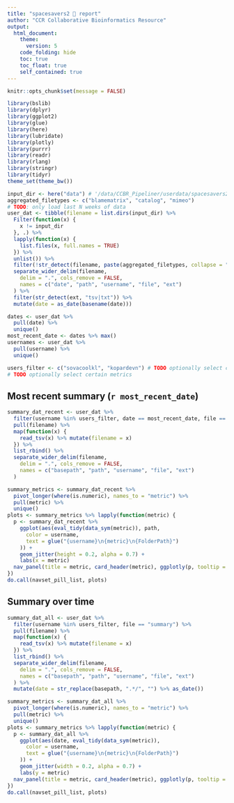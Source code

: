 ```yaml
---
title: "spacesavers2 🚀 report"
author: "CCR Collaborative Bioinformatics Resource"
output:
  html_document:
    theme:
      version: 5
    code_folding: hide
    toc: true
    toc_float: true
    self_contained: true
---
```

```r
knitr::opts_chunk$set(message = FALSE)
```

```r
library(bslib)
library(dplyr)
library(ggplot2)
library(glue)
library(here)
library(lubridate)
library(plotly)
library(purrr)
library(readr)
library(rlang)
library(stringr)
library(tidyr)
theme_set(theme_bw())

input_dir <- here("data") # '/data/CCBR_Pipeliner/userdata/spacesavers2/'
aggregated_filetypes <- c("blamematrix", "catalog", "mimeo")
# TODO: only load last N weeks of data
user_dat <- tibble(filename = list.dirs(input_dir) %>%
  Filter(function(x) {
    x != input_dir
  }, .) %>%
  lapply(function(x) {
    list.files(x, full.names = TRUE)
  }) %>%
  unlist()) %>%
  filter(!str_detect(filename, paste(aggregated_filetypes, collapse = "|"))) %>%
  separate_wider_delim(filename,
    delim = ".", cols_remove = FALSE,
    names = c("date", "path", "username", "file", "ext")
  ) %>%
  filter(str_detect(ext, "tsv|txt")) %>%
  mutate(date = as_date(basename(date)))

dates <- user_dat %>%
  pull(date) %>%
  unique()
most_recent_date <- dates %>% max()
usernames <- user_dat %>%
  pull(username) %>%
  unique()

users_filter <- c("sovacoolkl", "kopardevn") # TODO optionally select certain users
# TODO optionally select certain metrics
```

## Most recent summary (`r most_recent_date`)

```r
summary_dat_recent <- user_dat %>%
  filter(username %in% users_filter, date == most_recent_date, file == "summary") %>%
  pull(filename) %>%
  map(function(x) {
    read_tsv(x) %>% mutate(filename = x)
  }) %>%
  list_rbind() %>%
  separate_wider_delim(filename,
    delim = ".", cols_remove = FALSE,
    names = c("basepath", "path", "username", "file", "ext")
  )

summary_metrics <- summary_dat_recent %>%
  pivot_longer(where(is.numeric), names_to = "metric") %>%
  pull(metric) %>%
  unique()
plots <- summary_metrics %>% lapply(function(metric) {
  p <- summary_dat_recent %>%
    ggplot(aes(eval_tidy(data_sym(metric)), path,
      color = username,
      text = glue("{username}\n{metric}\n{FolderPath}")
    )) +
    geom_jitter(height = 0.2, alpha = 0.7) +
    labs(x = metric)
  nav_panel(title = metric, card_header(metric), ggplotly(p, tooltip = "text"))
})
do.call(navset_pill_list, plots)
```

## Summary over time

```r
summary_dat_all <- user_dat %>%
  filter(username %in% users_filter, file == "summary") %>%
  pull(filename) %>%
  map(function(x) {
    read_tsv(x) %>% mutate(filename = x)
  }) %>%
  list_rbind() %>%
  separate_wider_delim(filename,
    delim = ".", cols_remove = FALSE,
    names = c("basepath", "path", "username", "file", "ext")
  ) %>%
  mutate(date = str_replace(basepath, ".*/", "") %>% as_date())

summary_metrics <- summary_dat_all %>%
  pivot_longer(where(is.numeric), names_to = "metric") %>%
  pull(metric) %>%
  unique()
plots <- summary_metrics %>% lapply(function(metric) {
  p <- summary_dat_all %>%
    ggplot(aes(date, eval_tidy(data_sym(metric)),
      color = username,
      text = glue("{username}\n{metric}\n{FolderPath}")
    )) +
    geom_jitter(width = 0.2, alpha = 0.7) +
    labs(y = metric)
  nav_panel(title = metric, card_header(metric), ggplotly(p, tooltip = "text"))
})
do.call(navset_pill_list, plots)
```
